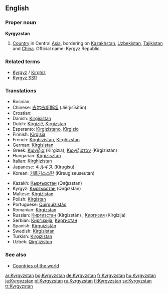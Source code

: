 ==English==
{{wikipedia}}

===Proper noun===
'''Kyrgyzstan'''

# [[Country]] in Central [[Asia]], bordering on [[Kazakhstan]], [[Uzbekistan]], [[Tajikistan]] and [[China]]. Official name: Kyrgyz Republic.

===Related terms===
*[[Kyrgyz]] / [[Kirghiz]]
*[[Kyrgyz SSR]]

===Translations===
{{rfc-level|Translations at L3+ (AutoFormat would have corrected level of Related terms)}}
{{top}}
*Bosnian: {{t|bs|Kirgistan|m}}
*Chinese: [[吉尔吉斯斯坦]] (Jíěrjísīsītǎn)
*Croatian: {{t|hr|Kirgistan|m}}
*Danish: [[Kirgisistan]]
*Dutch: [[Kirgizië]], [[Kirgizstan]]
*Esperanto: [[Kirgizistano]], [[Kirgizio]]
*Finnish: [[Kirgisia]]
*French: [[Kirghizistan]], [[Kirghizstan]]
*German: [[Kirgisistan]]
*Greek: [[Κιργιζία]] (Kirgizía), [[Κιργιζιστάν]] (Kirgizistán)
*Hungarian: [[Kirgizisztán]]
*Italian: [[Kirghizistan]]
*Japanese: [[キルギス]] (Kirugisu)
*Korean: [[키르기스스탄]] (Kireugiseuseutan)
{{mid}}
*Kazakh: [[Қырғызстан]] (Qırğızstan)
*Kyrgyz: [[Кыргызстан]] (Qırğızstan)
*Maltese: [[Kirgiżistan]]
*Polish: [[Kirgistan]]
*Portuguese: [[Quirguizistão]]
*Romanian: [[Kirgizstan]] {{n}}
*Russian: [[Киргизстан]] (Kirgizstán) {{m}}, [[Киргизия]] (Kirgízija) {{f}}
*Serbian: [[Киргизија]], [[Киргистан]]
*Spanish: [[Kirguizistán]]
*Swedish: [[Kirgizistan]]
*Turkish: [[Kırgızistan]]
*Uzbek: [[Qirg'iziston]]
{{bottom}}

===See also===
* [[Countries of the world]]

[[ar:Kyrgyzstan]]
[[bg:Kyrgyzstan]]
[[de:Kyrgyzstan]]
[[fr:Kyrgyzstan]]
[[hu:Kyrgyzstan]]
[[ja:Kyrgyzstan]]
[[pl:Kyrgyzstan]]
[[ru:Kyrgyzstan]]
[[fi:Kyrgyzstan]]
[[sv:Kyrgyzstan]]
[[tr:Kyrgyzstan]]
